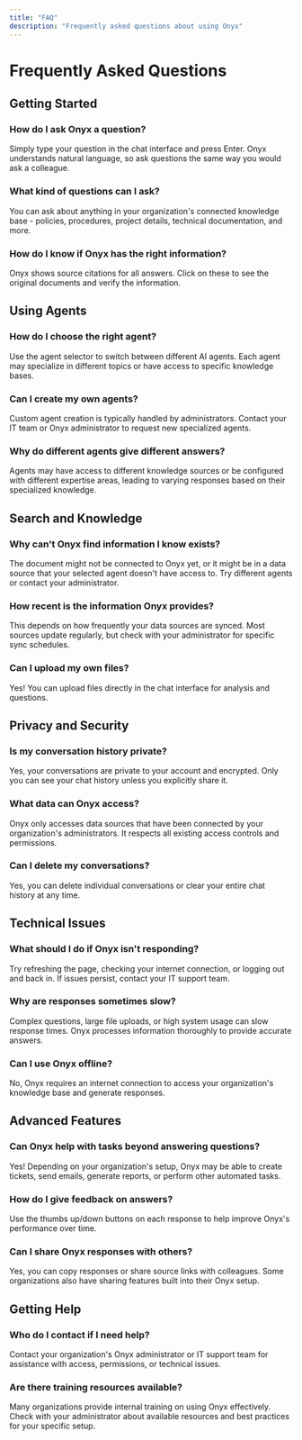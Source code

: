 ```yaml
---
title: "FAQ"
description: "Frequently asked questions about using Onyx"
---
```


# Frequently Asked Questions

## Getting Started

### How do I ask Onyx a question?
Simply type your question in the chat interface and press Enter. Onyx understands natural language, so ask questions the same way you would ask a colleague.

### What kind of questions can I ask?
You can ask about anything in your organization's connected knowledge base - policies, procedures, project details, technical documentation, and more.

### How do I know if Onyx has the right information?
Onyx shows source citations for all answers. Click on these to see the original documents and verify the information.

## Using Agents

### How do I choose the right agent?
Use the agent selector to switch between different AI agents. Each agent may specialize in different topics or have access to specific knowledge bases.

### Can I create my own agents?
Custom agent creation is typically handled by administrators. Contact your IT team or Onyx administrator to request new specialized agents.

### Why do different agents give different answers?
Agents may have access to different knowledge sources or be configured with different expertise areas, leading to varying responses based on their specialized knowledge.

## Search and Knowledge

### Why can't Onyx find information I know exists?
The document might not be connected to Onyx yet, or it might be in a data source that your selected agent doesn't have access to. Try different agents or contact your administrator.

### How recent is the information Onyx provides?
This depends on how frequently your data sources are synced. Most sources update regularly, but check with your administrator for specific sync schedules.

### Can I upload my own files?
Yes! You can upload files directly in the chat interface for analysis and questions.

## Privacy and Security

### Is my conversation history private?
Yes, your conversations are private to your account and encrypted. Only you can see your chat history unless you explicitly share it.

### What data can Onyx access?
Onyx only accesses data sources that have been connected by your organization's administrators. It respects all existing access controls and permissions.

### Can I delete my conversations?
Yes, you can delete individual conversations or clear your entire chat history at any time.

## Technical Issues

### What should I do if Onyx isn't responding?
Try refreshing the page, checking your internet connection, or logging out and back in. If issues persist, contact your IT support team.

### Why are responses sometimes slow?
Complex questions, large file uploads, or high system usage can slow response times. Onyx processes information thoroughly to provide accurate answers.

### Can I use Onyx offline?
No, Onyx requires an internet connection to access your organization's knowledge base and generate responses.

## Advanced Features

### Can Onyx help with tasks beyond answering questions?
Yes! Depending on your organization's setup, Onyx may be able to create tickets, send emails, generate reports, or perform other automated tasks.

### How do I give feedback on answers?
Use the thumbs up/down buttons on each response to help improve Onyx's performance over time.

### Can I share Onyx responses with others?
Yes, you can copy responses or share source links with colleagues. Some organizations also have sharing features built into their Onyx setup.

## Getting Help

### Who do I contact if I need help?
Contact your organization's Onyx administrator or IT support team for assistance with access, permissions, or technical issues.

### Are there training resources available?
Many organizations provide internal training on using Onyx effectively. Check with your administrator about available resources and best practices for your specific setup.
